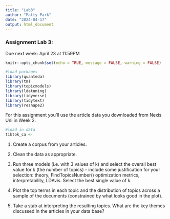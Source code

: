 ```yaml
---
title: "Lab3"
author: "Patty Park"
date: "2024-04-17"
output: html_document
---
```

### Assignment Lab 3:

Due next week: April 23 at 11:59PM

```r
knitr::opts_chunk$set(echo = TRUE, message = FALSE, warning = FALSE)

#load packages
library(quanteda)
library(tm)
library(topicmodels)
library(ldatuning)
library(tidyverse)
library(tidytext)
library(reshape2)
```


For this assignment you'll use the article data you downloaded from Nexis Uni in Week 2.

```r
#load in data
tiktok_ca <- 
```


1.  Create a corpus from your articles.



2.  Clean the data as appropriate.

3.  Run three models (i.e. with 3 values of k) and select the overall best value for k (the number of topics) - include some justification for your selection: theory, FindTopicsNumber() optimization metrics, interpretability, LDAvis. Select the best single value of k.

4.  Plot the top terms in each topic and the distribution of topics across a sample of the documents (constrained by what looks good in the plot).

5.  Take a stab at interpreting the resulting topics. What are the key themes discussed in the articles in your data base?
